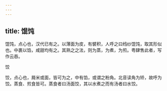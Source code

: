 ```yaml
---
---
---
```

title: 馄饨
---



馄饨，点心也，汉代已有之。以薄面为皮，有襞积，人呼之曰绉纱馄饨，取其形似也。中裹以馅，咸甜均有之。其熟之之法，则为蒸，为煮，为煎。粤肆售此者，写作云吞。

饺

饺，点心也，屑米或面，皆可为之，中有馅，或谓之粉角。北音读角为矫，故呼为饺。蒸食、煎食皆可。蒸食者曰汤面饺，其以水煮之而有汤者曰水饺。